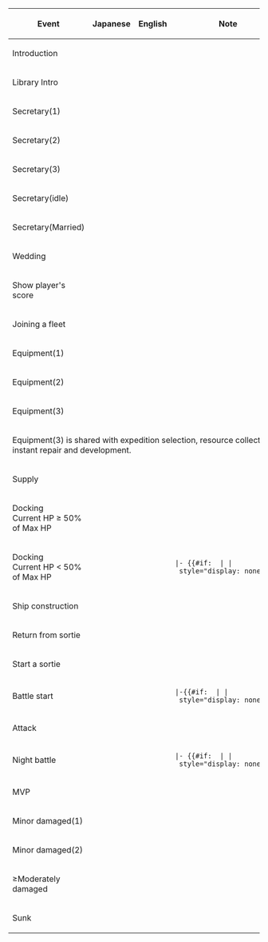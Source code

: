 {| class="mw-collapsible wikitable"
 !Event
 !Japanese
 !English
 !Note
 |-
 |Introduction<br />{{{Clip1|}}}{{{IntroClip|}}}
 |{{lang|ja|{{{自己紹介|}}}}}{{lang|ja|{{{IntroJp|}}}}}
 |{{{EN1|}}}{{{IntroEn|}}}
 |{{{Note1|}}}{{{IntroNote|}}}
 |- 
 |Library Intro<br />{{{Clip0|}}}{{{LibraryClip|}}}
 |{{lang|ja|{{{Library|}}}}}{{lang|ja|{{{LibraryJp|}}}}}
 |{{{EN0|}}}{{{LibraryEn|}}}
 |{{{Note0|}}}{{{LibraryNote|}}}
 |-
 |Secretary(1)<br />{{{Clip2|}}}{{{Sec1Clip|}}}
 |{{lang|ja|{{{秘書クリック会話①|}}}}}{{lang|ja|{{{Sec1Jp|}}}}}
 |{{{EN2|}}}{{{Sec1En|}}}
 |{{{Note2|}}}{{{Sec1Note|}}}
 |-
 |Secretary(2)<br />{{{Clip3|}}}{{{Sec2Clip|}}}
 |{{lang|ja|{{{秘書クリック会話②|}}}}}{{lang|ja|{{{Sec2Jp|}}}}}
 |{{{EN3|}}}{{{Sec2En|}}}
 |{{{Note3|}}}{{{Sec2Note|}}}
 |-
 |Secretary(3)<br />{{{Clip4|}}}{{{Sec3Clip|}}}
 |{{lang|ja|{{{秘書クリック会話③|}}}}}{{lang|ja|{{{Sec3Jp|}}}}}
 |{{{EN4|}}}{{{Sec3En|}}}
 |{{{Note4|}}}{{{Sec3Note|}}}
 |-
 |Secretary(idle)<br />{{{Clip4a|}}}{{{SecIdleClip|}}}
 |{{lang|ja|{{{秘書放置時|}}}}}{{lang|ja|{{{SecIdleJp|}}}}}
 |{{{EN4a|}}}{{{SecIdleEn|}}}
 |{{{Note4a|}}}{{{SecIdleNote|}}}
 |- 
 |Secretary(Married)<br />{{{Clip25|}}}{{{SecMarriedClip|}}}
 |{{Template:Background_color|#000000|{{lang|ja|{{{Married|}}}}}}}{{Template:Background_color|#000000|{{lang|ja|{{{SecMarriedJp|}}}}}}}
 |{{Template:Background_color|#000000|{{{EN25|}}}}}{{Template:Background_color|#000000|{{{SecMarriedEn|}}}}}
 |{{Template:Background_color|#000000|{{{Note25|}}}}}{{Template:Background_color|#000000|{{{SecMarriedNote|}}}}}
 |- 
 |Wedding<br />{{{Clip26|}}}{{{WeddingClip|}}}
 |{{Template:Background_color|#000000|{{lang|ja|{{{Wedding|}}}}}}}{{Template:Background_color|#000000|{{lang|ja|{{{WeddingJp|}}}}}}}
 |{{Template:Background_color|#000000|{{{EN26|}}}}}{{Template:Background_color|#000000|{{{WeddingEn|}}}}}
 |{{Template:Background_color|#000000|{{{Note26|}}}}}{{Template:Background_color|#000000|{{{WeddingNote|}}}}}
 |-
 |Show player's score<br />{{{Clip5|}}}{{{ScoreClip|}}}
 |{{lang|ja|{{{戦績表示時|}}}}}{{lang|ja|{{{ScoreJp|}}}}}
 |{{{EN5|}}}{{{ScoreEn|}}}
 |{{{Note5|}}}{{{ScoreNote|}}}
 |-
 |Joining a fleet<br />{{{Clip6|}}}{{{JoinClip|}}}
 |{{lang|ja|{{{編成選択時|}}}}}{{lang|ja|{{{JoinJp|}}}}}
 |{{{EN6|}}}{{{JoinEn|}}}
 |{{{Note6|}}}{{{JoinNote|}}}
 |-
 |Equipment(1)<br />{{{Clip7|}}}{{{Equip1Clip|}}}
 |{{lang|ja|{{{装備時①|}}}}}{{lang|ja|{{{Equip1Jp|}}}}}
 |{{{EN7|}}}{{{Equip1En|}}}
 |{{{Note7|}}}{{{Equip1Note|}}}
 |-
 |Equipment(2)<br />{{{Clip8|}}}{{{Equip2Clip|}}}
 |{{lang|ja|{{{装備時②|}}}}}{{lang|ja|{{{Equip2Jp|}}}}}
 |{{{EN8|}}}{{{Equip2En|}}}
 |{{{Note8|}}}{{{Equip2Note|}}}
 |-
 |Equipment(3)<br />{{{Clip9|}}}{{{Equip3Clip|}}}
 |{{lang|ja|{{{装備時③|}}}}}{{lang|ja|{{{Equip3Jp|}}}}}
 |{{{EN9|}}}{{{Equip3En|}}}
 |{{{Note9|}}}{{{Equip3Note|}}}
 |-
 | colspan="5"| Equipment(3) is shared with expedition selection, resource collection, instant repair and development.
 |-
 |Supply<br />{{{Clip24|}}}{{{SupplyClip|}}}
 |{{lang|ja|{{{補給時|}}}}}{{lang|ja|{{{SupplyJp|}}}}}
 |{{{EN24|}}}{{{SupplyEn|}}}
 |{{{Note24|}}}{{{SupplyNote|}}}
 |-
 |Docking <br /> Current HP ≥ 50% of Max HP<br />{{{Clip10|}}}{{{DockingMinorClip|}}}
 |{{lang|ja|{{{ドック入り(小破以下)|}}}}}{{lang|ja|{{{DockingMinorJp|}}}}}
 |{{{EN10|}}}{{{DockingMinorEn|}}}
 |{{{Note10|}}}{{{DockingMinorNote|}}}
 |-
 |Docking <br /> Current HP < 50% of Max HP<br />{{{Clip11|}}}{{{DockingMajorClip|}}}
 |{{lang|ja|{{{ドック入り(中破以上)|}}}}}{{lang|ja|{{{DockingMajorJp|}}}}}
 |{{{EN11|}}}{{{DockingMajorEn|}}}
 |{{{Note11|}}}{{{DockingMajorNote|}}}
 |- {{#if: {{{DockingDoneJp|}}} | | style="display: none;" }}
 |Docking <br />completed<br />{{{Clip27|}}}{{{DockingDoneClip|}}}
 |{{lang|ja|{{{入渠完了|}}}}}{{lang|ja|{{{DockingDoneJp|}}}}}
 |{{{EN27|}}}{{{DockingDoneEn|}}}
 |{{{Note27|}}}{{{DockingDoneNote|}}}
 |-
 |Ship construction<br />{{{Clip12|}}}{{{ConstructionClip|}}}
 |{{lang|ja|{{{建造時|}}}}}{{lang|ja|{{{ConstructionJp|}}}}}
 |{{{EN12|}}}{{{ConstructionEn|}}}
 |{{{Note12|}}}{{{ConstructionNote|}}}
 |-
 |Return from sortie<br />{{{Clip13|}}}{{{SortieFinClip|}}}
 |{{lang|ja|{{{艦隊帰投時|}}}}}{{lang|ja|{{{SortieFinJp|}}}}}
 |{{{EN13|}}}{{{SortieFinEn|}}}
 |{{{Note13|}}}{{{SortieFinNote|}}}
 |-
 |Start a sortie<br />{{{Clip14|}}}{{{SortieStartClip|}}}
 |{{lang|ja|{{{出撃時|}}}}}{{lang|ja|{{{SortieStartJp|}}}}}
 |{{{EN14|}}}{{{SortieStartEn|}}}
 |{{{Note14|}}}{{{SortieStartNote|}}}
 |-
 |Battle start<br />{{{Clip15|}}}{{{BattleStartClip|}}}
 |{{lang|ja|{{{戦闘開始時|}}}}}{{lang|ja|{{{BattleStartJp|}}}}}
 |{{{EN15|}}}{{{BattleStartEn|}}}
 |{{{Note15|}}}{{{BattleStartNote|}}}
 |-{{#if: {{{航空戦開始時|}}} | | style="display: none;" }}
 |Air battle<br />{{{Clip15a|}}}{{{AirBattleClip|}}}
 |{{lang|ja|{{{航空戦開始時|}}}}}{{lang|ja|{{{AirBattleJp|}}}}}
 |{{{EN15a|}}}{{{AirBattleEn|}}}
 |{{{Note15a|}}}{{{AirBattleNote|}}}
 |-
 |Attack<br />{{{Clip16|}}}{{{AttackClip|}}}
 |{{lang|ja|{{{攻撃時|}}}}}{{lang|ja|{{{AttackJp|}}}}}
 |{{{EN16|}}}{{{AttackEn|}}}
 |{{{Note16|}}}{{{AttackNote|}}}
 |-
 |Night battle<br />{{{Clip17|}}}{{{NightBattleClip|}}}
 |{{lang|ja|{{{夜戦開始時|}}}}}{{lang|ja|{{{NightBattleJp|}}}}}
 |{{{EN17|}}}{{{NightBattleEn|}}}
 |{{{Note17|}}}{{{NightBattleNote|}}}
 |- {{#if: {{{夜戦攻撃時|}}} | | style="display: none;" }}
 |Night attack<br />{{{Clip18|}}}{{{NightAttackClip|}}}
 |{{lang|ja|{{{夜戦攻撃時|}}}}}{{lang|ja|{{{NightAttackJp|}}}}}
 |{{{EN18|}}}{{{NightAttackEn|}}}
 |{{{Note18|}}}{{{NightAttackNote|}}}
 |-
 |MVP<br />{{{Clip19|}}}{{{MVPClip|}}}
 |{{lang|ja|{{{MVP時|}}}}}{{lang|ja|{{{MVPJp|}}}}}
 |{{{EN19|}}}{{{MVPEn|}}}
 |{{{Note19|}}}{{{MVPNote|}}}
 |-
 |Minor damaged(1)<br />{{{Clip20|}}}{{{MinorDamage1Clip|}}}
 |{{lang|ja|{{{小破①|}}}}}{{lang|ja|{{{MinorDamage1Jp|}}}}}
 |{{{EN20|}}}{{{MinorDamage1En|}}}
 |{{{Note20|}}}{{{MinorDamage1Note|}}}
 |-
 |Minor damaged(2)<br />{{{Clip21|}}}{{{MinorDamage2Clip|}}}
 |{{lang|ja|{{{小破②|}}}}}{{lang|ja|{{{MinorDamage2Jp|}}}}}
 |{{{EN21|}}}{{{MinorDamage2En|}}}
 |{{{Note21|}}}{{{MinorDamage2Note|}}}
 |-
 |≥Moderately damaged<br />{{{Clip22|}}}{{{MajorDamageClip|}}}
 |{{lang|ja|{{{中破|}}}}}{{lang|ja|{{{MajorDamageJp|}}}}}
 |{{{EN22|}}}{{{MajorDamageEn|}}}
 |{{{Note22|}}}{{{MajorDamageNote|}}}
 |-
 |Sunk<br />{{{Clip23|}}}{{{SinkClip|}}}
 |{{Template:Background_color|#000000|{{lang|ja|{{{撃沈時(反転)|}}}}}}}{{Template:Background_color|#000000|{{lang|ja|{{{SinkJp|}}}}}}}
 |{{Template:Background_color|#000000|{{{EN23|}}}}}{{Template:Background_color|#000000|{{{SinkEn|}}}}}
 |{{Template:Background_color|#000000|{{{Note23|}}}}}{{Template:Background_color|#000000|{{{SinkNote|}}}}}
 |}<noinclude>
{{Documentation}}
</noinclude>